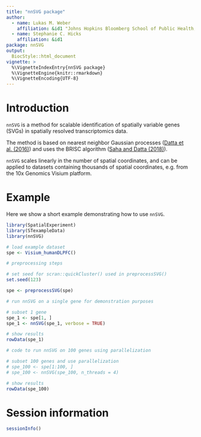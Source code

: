 ```yaml
---
title: "nnSVG package"
author: 
  - name: Lukas M. Weber
    affiliation: &id1 "Johns Hopkins Bloomberg School of Public Health, Baltimore, USA"
  - name: Stephanie C. Hicks
    affiliation: &id1
package: nnSVG
output: 
  BiocStyle::html_document
vignette: >
  %\VignetteIndexEntry{nnSVG package}
  %\VignetteEngine{knitr::rmarkdown}
  %\VignetteEncoding{UTF-8}
---
```



# Introduction

`nnSVG` is a method for scalable identification of spatially variable genes (SVGs) in spatially resolved transcriptomics data.

The method is based on nearest neighbor Gaussian processes ([Datta et al. (2016)](https://www.tandfonline.com/doi/full/10.1080/01621459.2015.1044091)) and uses the BRISC algorithm ([Saha and Datta (2018)](https://onlinelibrary.wiley.com/doi/full/10.1002/sta4.184)).

`nnSVG` scales linearly in the number of spatial coordinates, and can be applied to datasets containing thousands of spatial coordinates, e.g. from the 10x Genomics Visium platform.


# Example

Here we show a short example demonstrating how to use `nnSVG`.

```r
library(SpatialExperiment)
library(STexampleData)
library(nnSVG)
```

```r
# load example dataset
spe <- Visium_humanDLPFC()
```

```r
# preprocessing steps

# set seed for scran::quickCluster() used in preprocessSVG()
set.seed(123)

spe <- preprocessSVG(spe)
```

```r
# run nnSVG on a single gene for demonstration purposes

# subset 1 gene
spe_1 <- spe[1, ]
spe_1 <- nnSVG(spe_1, verbose = TRUE)

# show results
rowData(spe_1)
```

```r
# code to run nnSVG on 100 genes using parallelization

# subset 100 genes and use parallelization
# spe_100 <- spe[1:100, ]
# spe_100 <- nnSVG(spe_100, n_threads = 4)

# show results
rowData(spe_100)
```


# Session information

```r
sessionInfo()
```

